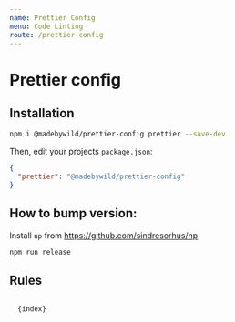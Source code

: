 ```yaml
---
name: Prettier Config
menu: Code Linting
route: /prettier-config
---
```



# Prettier config

## Installation

```bash
npm i @madebywild/prettier-config prettier --save-dev
```

Then, edit your projects `package.json`:

```json
{
  "prettier": "@madebywild/prettier-config"
}
```

## How to bump version:

Install `np` from https://github.com/sindresorhus/np

```bash
npm run release
```

## Rules

<Code className="javascript">
  {index}
</Code>

